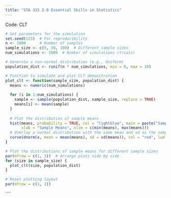 ```yaml
---
title: "STA 315 2.0 Essential Skills in Statistics"
---
```


Code: CLT

``` r
# Set parameters for the simulation
set.seed(123)  # For reproducibility
n <- 1000      # Number of samples
sample_size <- c(5, 30, 100)  # Different sample sizes
num_simulations <- 1000  # Number of simulations (trials)

# Generate a non-normal distribution (e.g., Uniform)
population_dist <- runif(n * num_simulations, min = 0, max = 10)

# Function to simulate and plot CLT demonstration
plot_clt <- function(sample_size, population_dist) {
  means <- numeric(num_simulations)
  
  for (i in 1:num_simulations) {
    sample <- sample(population_dist, sample_size, replace = TRUE)
    means[i] <- mean(sample)
  }
  
  # Plot the distribution of sample means
  hist(means, probability = TRUE, col = "lightblue", main = paste("Sample Size =", sample_size),
       xlab = "Sample Means", xlim = c(min(means), max(means)))
  # Overlay a normal distribution with the same mean and sd as the sample means
  curve(dnorm(x, mean = mean(means), sd = sd(means)), col = "red", lwd = 2, add = TRUE)
}

# Plot the distributions of sample means for different sample sizes
par(mfrow = c(1, 3))  # Arrange plots side by side
for (size in sample_size) {
  plot_clt(size, population_dist)
}

# Reset plotting layout
par(mfrow = c(1, 1))


```
````
